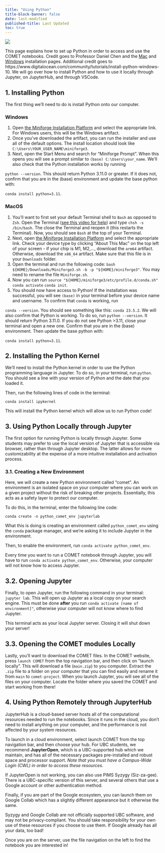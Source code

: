 ```yaml
---
title: "Using Python"
title-block-banner: false
date: last-modified
published-title: Last Updated
toc: true
---
```


![](../media/installing_via_Rstudio.png)

This page explains how to set up Python in order to access and use the COMET notebooks. Credit goes to Professor Daniel Chen and the [Mac](https://ubc-dsci.github.io/dsci-310-student/install_instructions/install_stack_mac.html#python-conda-and-jupyterlab) and [Windows](https://ubc-dsci.github.io/dsci-310-student/install_instructions/install_stack_windows.html#python-conda-and-jupyterlab) installation pages. Additional credit goes to https://www.digitalocean.com/community/tutorials/install-python-windows-10. We will go over how to install Python and how to use it locally through Jupyter, on JupyterHub, and through VSCode. 

## 1. Installing Python

The first thing we'll need to do is install Python onto our computer.

::: panel-tabset

### Windows

1.  Open [the Miniforge Installation Platform](https://conda-forge.org/miniforge/) and select the appropriate link. For Windows users, this will be the Windows artifact.
2.  Once you've downloaded the artifact, you can run the installer and use all of the default options. The install location should look like `C:\Users\YOUR_USER_NAME\miniforge3`. 
3. Next, open the Start Menu and search for “Miniforge Prompt”. When this opens you will see a prompt similar to `(base) C:\Users\your_name`. We'll also check that the Python installation works by running

`python --version`. 
This should return Python 3.11.0 or greater. If it does not, confirm that you are in the (base) environment and update the base python with:

`conda install python=3.11`. 

### MacOS

1.  You'll want to first set your default Terminal shell to `Bash` as opposed to `Zsh`. Open the Terminal ([see this video for help](https://youtu.be/5AJbWEWwnbY)) and type 
`chsh -s /bin/bash`.
The close the Terminal and reopen it (this restarts the Terminal). Now, you should see `Bash` at the top of your Terminal. 
2. Next, open [the Miniforge Installation Platform](https://conda-forge.org/miniforge/) and select the appropriate link. Check your device type by clicking "About This Mac" on the top left of your screen - if your chip is M1, M2,..., download the `arm64` artifact. Otherwise, download the `x86_64` artifact. Make sure that this file is in your `Downloads` folder.
3.  Open the terminal and run the following code: 
`bash ${HOME}/Downloads/Miniforge3.sh -b -p "${HOME}/miniforge3"`. 
You may need to rename the file `Miniforge.sh`. 
4. Now you can run
`source "${HOME}/miniforge3/etc/profile.d/conda.sh"`
`conda activate`
`conda init`. 
5. You should now have access to Python! If the installation was successful, you will see `(base)` in your terminal before your device name and username. To confirm that `conda` is working, run

`conda --version`. 
You should see something like this: `conda 23.5.2`. We will also confirm that Python is working. To do so, run
`python --version`. 
It should return Python 3.11.0. 
If you do not see Python >3.11, close your terminal and open a new one. Confirm that you are in the (base) environment. Then update the base python with:

`conda install python=3.11`.

:::

## 2. Installing the Python Kernel

We'll need to install the Python kernel in order to use the Python programming language in Jupyter. To do so, in your terminal, run `python`. You should see a line with your version of Python and the date that you loaded it. 

Then, run the following lines of code in the terminal:

`conda install ipykernel`

This will install the Python kernel which will allow us to run Python code! 

## 3. Using Python Locally through Jupyter

The first option for running Python is locally through Jupyter. Some students may prefer to use the local version of Jupyter that is accessible via browser, rather than through Jupyter desktop. The latter allows for more customizability at the expense of a more intuitive installation and activation process. 

### 3.1. Creating a New Environment

Here, we will create a new Python environment called "comet". An environment is an isolated space on your computer where you can work on a given project without the risk of breaking other projects. Essentially, this acts as a safety layer to protect our computer. 

To do this, in the terminal, enter the following line code:

`conda create -n python_comet_env jupyterlab`

What this is doing is creating an environment called `python_comet_env` using the `conda` package manager, and we're asking it to include Jupyter in the environment.

Then, to enable the environment, run `conda activate python_comet_env`.

::: callout-warning

Every time you want to run a COMET notebook through Jupyter, you will have to run `conda activate python_comet_env`. Otherwise, your computer will not know how to access Jupyter.

:::

## 3.2. Opening Jupyter

Finally, to open Jupyter, run the following command in your terminal: `jupyter lab`. This will open up Jupyter as a local copy on your search engine. This must be done **after** you run `conda activate [name of environment]"`, otherwise your computer will not know where to find Jupyter. 

::: callout-warning

This terminal acts as your local Jupyter server. Closing it will shut down your server!

:::

## 3.3. Opening the COMET modules Locally

Lastly, you'll want to download the COMET files. In the COMET website, press `launch COMET` from the top navigation bar, and then click on "launch locally". This will download a file (`main.zip`) to you computer. Extract the `.zip` file to a folder on your computer that you can find easily and rename it from `main` to `comet-project`. When you launch Jupyter, you will see all of the files on your computer. Locate the folder where you saved the COMET and start working from there! 

## 4. Using Python Remotely through JupyterHub

JupyterHub is a cloud-based server hosts all of the computational resources needed to run the notebooks. Since it runs in the cloud, you don’t need to install anything on your computer, and the performance is not affected by your system resources.

To launch in a cloud environment, select launch COMET from the top navigation bar, and then choose your hub. For UBC students, we recommend **JupyterOpen**, which is a UBC-supported hub which we maintain, and has all of the necessary packages pre-installed and robust space and processor support. *Note that you must have a Campus-Wide Login (CWL) in order to access these resources.*

If JupyterOpen is not working, you can also use PIMS Syzygy (Siz-za-gee). There is a UBC-specific version of this server, and several others that use a Google account or other authentication method.

Finally, if you are part of the Google ecosystem, you can launch them on Google Collab which has a slightly different appearance but it otherwise the same.

::: callout-warning
Syzygy and Google Collab are not officially supported UBC software, and may not be privacy-compliant. You should take responsibility for your own use of these resources if you choose to use them. If Google already has all your data, too bad!
:::

Once you are on the server, use the file navigation on the left to find the notebook you are interested in! 